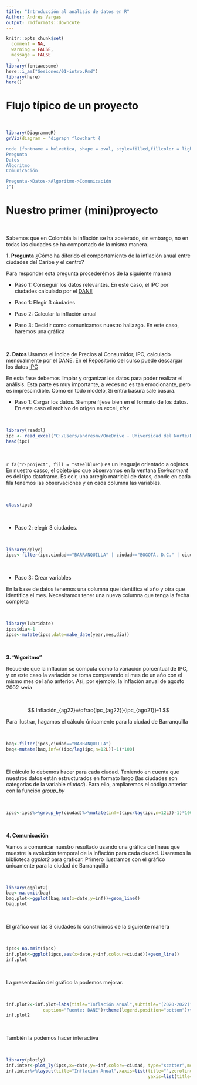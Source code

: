 ```yaml
---
title: "Introducción al análisis de datos en R"
Author: Andrés Vargas
output: rmdformats::downcute
---
```


```r
knitr::opts_chunk$set(
  comment = NA, 
  warning = FALSE, 
  message = FALSE
    )
library(fontawesome)
here::i_am("Sesiones/01-intro.Rmd")
library(here)
here()
```


# Flujo típico de un proyecto

<br>

```r
library(DiagrammeR)
grViz(diagram = "digraph flowchart {

node [fontname = helvetica, shape = oval, style=filled,fillcolor = lightblue, color=lightblue]
Pregunta
Datos
Algoritmo
Comunicación

Pregunta->Datos->Algoritmo->Comunicación
}")
```

# Nuestro primer (mini)proyecto

<br>

Sabemos que en Colombia la inflación se ha acelerado, sin embargo, no en todas las ciudades se ha comportado de la misma manera. 


**1. Pregunta** ¿Cómo ha diferido el comportamiento de la inflación anual entre ciudades del Caribe y el centro?


Para responder esta pregunta procederémos de la siguiente manera

- Paso 1: Conseguir los datos relevantes. En este caso, el IPC por ciudades calculado por el [DANE](https://www.dane.gov.co/index.php/estadisticas-por-tema/precios-y-costos/indice-de-precios-al-consumidor-ipc/ipc-actualizacion-metodologica-2019)

- Paso 1: Elegir 3 ciudades

- Paso 2: Calcular la inflación anual

- Paso 3: Decidir como comunicamos nuestro hallazgo. En este caso, haremos una gráfica

<br>

**2. Datos** Usamos el Índice de Precios al Consumidor, IPC, calculado mensualmente por el DANE. En el Repositorio del curso puede descargar los datos [IPC](https://github.com/caribe-en-datos/viernes_code/blob/main/data/ipc.xls) 

En esta fase debemos limpiar y organizar los datos para poder realizar el análisis. Esta parte es muy importante, a veces no es tan emocionante, pero es imprescindible. Como en todo modelo, Si entra basura sale basura. 

- Paso 1: Cargar los datos. Siempre fíjese bien en el formato de los datos. En este caso el archivo de origen es excel, *xlsx*

<br>

```r
library(readxl)
ipc <- read_excel("C:/Users/andresmv/OneDrive - Universidad del Norte/Drive/Uninorte/Uninorte-docencia/Data analytics/viernes_code/viernes_code/data/ipc.xls")
head(ipc)
```

<br>

`r fa("r-project", fill = "steelblue")` es un lenguaje orientado a objetos. En nuestro casso, el objeto *ipc* que observamos en la ventana *Environment* es del tipo dataframe. Es ecir, una arreglo matricial de datos, donde en cada fila tenemos las observaciones y en cada columna las variables. 

<br>

```r
class(ipc)
```
<br>

- Paso 2: elegir 3 ciudades. 

<br>

```r
library(dplyr)
ipcs<-filter(ipc,ciudad=="BARRANQUILLA" | ciudad=="BOGOTÁ, D.C." | ciudad=="CALI")
```

<br>

- Paso 3: Crear variables


En la base de datos tenemos una columna que identifica el año y otra que identifica el mes. Necesitamos tener una nueva columna que tenga la fecha completa

<br>

```r
library(lubridate)
ipcs$dia<-1
ipcs<-mutate(ipcs,date=make_date(year,mes,dia))

```

<br>

**3. "Algoritmo"**

Recuerde que la inflación se computa como la variación porcentual de IPC, y en este caso la variación se toma comparando el mes de un año con el mismo mes del año anterior. Así, por ejemplo, la inflación anual de agosto 2002 sería

<br>

$$
Inflación_{ag22}=\dfrac{ipc_{ag22}}{ipc_{ago21}}-1
$$

Para ilustrar, hagamos el cálculo únicamente para la ciudad de Barranquilla

<br> 

```r
baq<-filter(ipcs,ciudad=="BARRANQUILLA")
baq<-mutate(baq,inf=((ipc/lag(ipc,n=12L))-1)*100)
```

<br>

El cálculo lo debemos hacer para cada ciudad. Teniendo en cuenta que nuestros datos están estructurados en formato largo (las ciudades son categorías de la variable *ciudad*). Para ello, ampliaremos el código anterior con la función *group_by*

<br>

```r
ipcs<-ipcs%>%group_by(ciudad)%>%mutate(inf=((ipc/lag(ipc,n=12L))-1)*100)
```

<br>

**4. Comunicación**

Vamos a comunicar nuestro resultado usando una gráfica de lineas que muestre la evolución temporal de la inflación para cada ciudad. Usaremos la biblioteca *ggplot2* para graficar. Primero ilustramos con el gráfico únicamente para la ciudad de Barranquilla

<br>

```r
library(ggplot2)
baq<-na.omit(baq)
baq.plot<-ggplot(baq,aes(x=date,y=inf))+geom_line()
baq.plot
```
<br>

El gráfico con las 3 ciudades lo construimos de la siguiente manera

<br>

```r
ipcs<-na.omit(ipcs)
inf.plot<-ggplot(ipcs,aes(x=date,y=inf,colour=ciudad))+geom_line()
inf.plot
```

<br>

La presentación del gráfico la podemos mejorar. 

<br>

```r
inf.plot2<-inf.plot+labs(title="Inflación anual",subtitle="(2020-2022)", x="",y="%",color="",
              caption="Fuente: DANE")+theme(legend.position="bottom")+theme_classic()
inf.plot2
```

<br>

También la podemos hacer interactiva

<br>

```r
library(plotly)
inf.inter<-plot_ly(ipcs,x=~date,y=~inf,color=~ciudad, type="scatter",mode="lines")
inf.inter%>%layout(title="Inflación Anual",xaxis=list(title="",zeroline=TRUE,
                                                      yaxis=list(title="%")))
```



